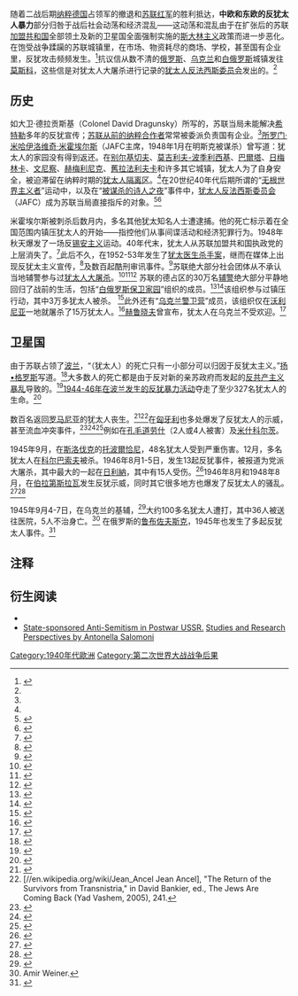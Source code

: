 {{roughtranslation|time=2017-02-27T01:17:36+00:00}}
随着二战后期[[纳粹德国|纳粹德国]]占领军的撤退和[[苏联红军|苏联红军]]的胜利抵达，'''中欧和东欧的反犹太人暴力'''部分归咎于战后社会动荡和经济混乱——这动荡和混乱由于在扩张后的苏联[[加盟共和国|加盟共和国]]全部领土及新的卫星国全面强制实施的[[斯大林主义|斯大林主义]]政策而进一步恶化。在饱受战争蹂躏的苏联城镇里，在市场、物资耗尽的商场、学校，甚至国有企业里，反犹攻击频频发生。<ref name="W-H-S">{{Cite book|url=https://books.google.com/books?redir_esc=y&id=iO1u1qjs61IC&q=anti-semitic%2Bincidents|title=War, Holocaust and Stalinism: A Documented Study of the Jewish Anti-Fascist Committee in the USSR|last=Shimon Redlich, Kirill Mikhaĭlovich Anderson, I. Alʹtman|publisher=Psychology Press|year=1995|pages=38-44, 97, 229, 459|access-date=2017-02-26|archive-date=2020-03-06|archive-url=https://web.archive.org/web/20200306083432/https://books.google.com/books?redir_esc=y&id=iO1u1qjs61IC&q=anti-semitic+incidents|dead-url=no}}</ref>抗议信从数不清的[[俄罗斯|俄罗斯]]、[[乌克兰|乌克兰]]和[[白俄罗斯|白俄罗斯]]城镇发往[[莫斯科|莫斯科]]，这些信是对犹太人大屠杀进行记录的[[犹太人反法西斯委员会|犹太人反法西斯委员会]]发出的。<ref name="W-H-S" />

== 历史 ==
如大卫·德拉贡斯基（Colonel David Dragunsky）所写的，苏联当局未能解决[[希特勒|希特勒]]多年的反犹宣传；[[苏联从前的纳粹合作者|苏联从前的纳粹合作者]]常常被委派负责国有企业。<ref name="W-H-S" />[[所罗门·米哈伊洛维奇·米霍埃尔斯|所罗门·米哈伊洛维奇·米霍埃尔斯]]（JAFC主席，1948年1月在明斯克被谋杀）曾写道：犹太人的家园没有得到返还。在[[別爾基切夫|别尔基切夫]]、[[莫吉利夫-波季利西基|莫吉利夫-波季利西基]]、[[巴爾塔|巴爾塔]]、[[日梅林卡|日梅林卡]]、[[文尼察|文尼察]]、[[赫梅利尼克|赫梅利尼克]]、[[舊拉法利夫卡|舊拉法利夫卡]]和许多其它城镇，犹太人为了自身安全，被迫滞留在纳粹时期的[[犹太人隔离区|犹太人隔离区]]。<ref name="W-H-S" />在20世纪40年代后期所谓的“[[无根世界主义者|无根世界主义者]]”运动中，以及在“[[被谋杀的诗人之夜|被谋杀的诗人之夜]]”事件中，[[犹太人反法西斯委员会|犹太人反法西斯委员会]]（JAFC）成为苏联当局直接指斥的对象。<ref name="Medvedev">{{Cite book|url=http://scepsis.net/library/id_1473.html|title=Сталин и еврейская проблема: новый анализ|last=Medvedev|first=Zhores|authorlink=Zhores Medvedev|publisher=Prava Cheloveka|year=2003|isbn=5-7712-0251-7|location=Moscow|page=148|trans-title=Stalin and the Jewish Question: New Analysis|ref=harv|access-date=2017-02-26|archive-date=2020-10-28|archive-url=https://web.archive.org/web/20201028123719/https://scepsis.net/library/id_1473.html|dead-url=no}}</ref><ref name="Pinkus">{{Cite book|url=https://books.google.com/books?id=V7g8AAAAIAAJ&pg=PA183#v=onepage&q&f=false|title=The Soviet Government and the Jews 1948-1967: A Documented Study|last=Pinkus|first=Benjamin|publisher=Cambridge University Press|year=1984|isbn=0-521-24713-6|location=Cambridge|pages=183–184|access-date=2017-02-26|archive-date=2019-09-03|archive-url=https://web.archive.org/web/20190903145328/https://books.google.com/books?id=V7g8AAAAIAAJ&pg=PA183#v=onepage&q&f=false|dead-url=no}}</ref>

{{Quote|JAFC主席团于1944年8月下旬会见了一位从白俄罗斯来的犹太党派的领导人。在回答关于[[明斯克|明斯克]]的非犹太人对犹太人的态度问题时，他陈述：“…态度相当不好。已经发生了很多次反犹太人的事件…已经开始争抢公寓…还有很多就业方面的困难。”<ref name="W-H-S"/>}}

米霍埃尔斯被刺杀后数月内，多名其他犹太知名人士遭逮捕。他的死亡标示着在全国范围内镇压犹太人的开始——指控他们从事间谍活动和经济犯罪行为。1948年秋天爆发了一场反[[锡安主义|锡安主义]]运动。40年代末，犹太人从苏联加盟共和国执政党的上层消失了。<ref name="ZYGi">{{Cite book|url=https://books.google.com/books?id=crBhRHqSlJYC&q=Mikhoels+murder|title=The Black Years and the Gray, 1948-1967|last=Zvi Y. Gitelman|work=A Century of Ambivalence: The Jews of Russia and the Soviet Union, 1881 to the Present|publisher=Indiana University Press|year=2001|pages=144-154}}</ref>此后不久，在1952-53年发生了[[犹太医生杀手案|犹太医生杀手案]]，继而在媒体上出现反犹太主义宣传，<ref name="Brent-Naumov">{{Cite book|title=Stalin's Last Crime: The Plot Against the Jewish Doctors, 1948-1953|url=https://archive.org/details/stalinslastcrime0000bren|last=Brent|first=Jonathan|last2=Vladimir P. Naumov|publisher=HarperCollins|year=2003|isbn=0-06-019524-X|location=New York|page=[https://archive.org/details/stalinslastcrime0000bren/page/4 4]}}</ref>及数百起酷刑审讯事件。<ref name="S-Mo">{{Cite book|title=Stalin: The Court of the Red Tsar|url=https://archive.org/details/stalincourtofred0000seba_s9j1|last=Sebag-Montefiore|first=Simon|authorlink=Simon Sebag-Montefiore|publisher=Vintage Books|year=2005|isbn=1-4000-7678-1|location=New York|page=[https://archive.org/details/stalincourtofred0000seba_s9j1/page/636 636]}}</ref>苏联绝大部分社会团体从不承认当地辅警参与过[[犹太人大屠杀|犹太人大屠杀]]。<ref name="MM">{{Cite journal|title=Auxiliary Police Units in the Occupied Soviet Union, 1941-43: A Case Study of the Holocaust in Gomel, Belarus|author=Meredith M. Meehan|url=https://www.usna.edu/History/_files/documents/Honors-Program/2010/Meehan_Honors_Thesis.pdf|publisher=United States Naval Academy|year=2010|page=44|access-date=2017-02-26|archive-date=2016-06-06|archive-url=https://web.archive.org/web/20160606073313/http://www.usna.edu/History/_files/documents/Honors-Program/2010/Meehan_Honors_Thesis.pdf|dead-url=no}}</ref><ref name="AG">{{Cite journal|title=Memorial Narratives of WWII Partisans and Genocide in Belarus|author=Alexandra Goujon|url=http://ww2-historicalmemory.org.ua/docs/eng/Goujon.doc|date=2008-08-28|publisher=University of Bourgogne|location=France|page=4|deadurl=yes|archiveurl=https://web.archive.org/web/20160805231205/http://ww2-historicalmemory.org.ua/docs/eng/Goujon.doc|archivedate=2016-08-05|access-date=2017-02-26}}</ref><ref name="JPHi">{{Cite journal|title=Bringing the Dark Past to Light. The Reception of the Holocaust in Postcommunist Europe|url=http://www.nebraskapress.unl.edu/Supplements/excerpts/Spring%2013/9780803225442_excerpt.pdf|last=John-Paul Himka and Joanna Beata Michlic|publisher=University of Nebraska Press|page=16|isbn=0803246471|deadurl=yes|archiveurl=https://web.archive.org/web/20151022072804/http://www.nebraskapress.unl.edu/Supplements/excerpts/Spring%2013/9780803225442_excerpt.pdf|archivedate=2015-10-22|journal=|access-date=2017-02-26}}</ref> 苏联的德占区的30万名[[辅警|辅警]]绝大部分平静地回归了战前的生活，包括“[[白俄罗斯保卫家园|白俄罗斯保卫家园]]”组织的成员。<ref name="dean">{{Cite book|url=https://books.google.com/books?id=tdzTU1Uj3zcC&pg=PA60|title=Collaboration in the Holocaust: Crimes of the Local Police in Belorussia and Ukraine, 1941-44|last=Dean|first=Martin|publisher=Palgrave Macmillan|year=2003|isbn=9781403963710|page=60|access-date=2017-02-26|archive-date=2019-09-02|archive-url=https://web.archive.org/web/20190902183745/https://books.google.com/books?id=tdzTU1Uj3zcC&pg=PA60|dead-url=no}}</ref><ref name="ASi-1">{{Cite book|url=https://books.google.com/books?id=u21Wsx6PtMUC&q=%28Schutzmannschaft%29|title=Bashert: A Granddaughter's Holocaust Quest|last=Andrea Simon|work=Atonement|publisher=Univ. Press of Mississippi|year=2002|isbn=1578064813|page=225|access-date=2017-02-26|archive-date=2020-08-02|archive-url=https://web.archive.org/web/20200802213756/https://books.google.com/books?id=u21Wsx6PtMUC&q=%28Schutzmannschaft%29|dead-url=no}}</ref>该组织参与过镇压行动，其中3万多犹太人被杀。 <ref name="Mironowicz">{{Cite web|url=http://autary.iig.pl/mironowicz_e/knihi07-26.htm|title=Okupacja niemiecka na Białorusi|accessdate=2014-07-12|author=Eugeniusz Mironowicz|year=2014|work=Historia Białorusi od połowy XVIII do XX w. [History of Belarus, mid 18th century until the 20th century]|publisher=Związek Białoruski w RP, Katedra Kultury Białoruskiej  Uniwersytetu w Białymstoku (Internet Archive)|language=pl, be|archiveurl=https://web.archive.org/web/20070927221149/http://autary.iig.pl/mironowicz_e/knihi07-26.htm|archivedate=2007-09-27|dead-url=yes}}</ref>此外还有“[[乌克兰警卫营|乌克兰警卫营]]”成员，该组织仅在[[沃利尼亚|沃利尼亚]]一地就屠杀了15万犹太人。<ref name="ASt">{{Cite book|title=The Soviet Counterinsurgency in the Western Borderlands|url=https://archive.org/details/sovietcounterins00stat|last=Alexander Statiev|publisher=Cambridge University Press|year=2010|page=[https://archive.org/details/sovietcounterins00stat/page/n85 69]}}</ref>[[赫鲁晓夫|赫鲁晓夫]]曾宣布，犹太人在乌克兰不受欢迎。<ref name="BPi">{{Cite book|url=https://books.google.com/books?id=52Ew77pZsNUC&q=proclaimed+not+welcome|title=The Jews of the Soviet Union: The History of a National Minority|last=Benjamin Pinkus|work=Anti-Semitism|isbn=0521389267|page=219}}</ref>

== 卫星国 ==
由于苏联占领了[[波兰|波兰]]，“（犹太人）的死亡只有一小部分可以归因于反犹太主义。”[[扬•格罗斯|扬•格罗斯]]写道。<ref name="Gross">{{Cite book|title=Studies in Contemporary Jewry|last=Gross|first=Jan T.|publisher=Oxford University Press|year=2005|isbn=0-19-518224-3|editor-last=Jonathan Frankel|chapter=After Auschwitz: The Reality and Meaning of Postwar Antisemitism in Poland}}</ref>大多数人的死亡都是由于反对新的亲苏政府而发起的[[反共产主义暴乱|反共产主义暴乱]]导致的。<ref name="SG-1">{{Cite web|url=http://www.ceeol.com/aspx/getdocument.aspx?logid=5&id=21F8A4F9-9306-4E36-81FD-7E84C781B737|title=Central and Eastern European Online Library (CEEOL); page 11, note 7 of current document|author=August Grabski|format=PDF|work=Book review of Stefan Grajek, "Po wojnie i co dalej? Żydzi w Polsce, w latach 1945−1949", translated from Hebrew by Aleksander Klugman, [[Żydowski_Instytut_Historyczny|Żydowski Instytut Historyczny]], Warsaw 2003 (p. 95)|publisher=Kwartalnik Historii Żydów, Recenzje (Jewish History Quarterly; Reviews)|language=pl|accessdate=2017-02-26|archive-date=2012-07-29|archive-url=https://web.archive.org/web/20120729232906/http://www.ceeol.com/aspx/getdocument.aspx?logid=5|dead-url=no}}</ref>[[1944-46年在波兰发生的反犹暴力活动|1944-46年在波兰发生的反犹暴力活动]]夺走了至少327名犹太人的生命。<ref name="Engel">{{Cite book|title=Yad Vashem Studies Vol. XXVI|last=Engel|first=David|publisher=[[Yad_Vashem|Yad Vashem]]|year=1998|page=32|chapter=Patterns Of Anti-Jewish Violence In Poland, 1944-1946|chapterurl=http://www1.yadvashem.org/odot_pdf/Microsoft%20Word%20-%203128.pdf|access-date=2017-02-26|archive-date=2019-12-04|archive-url=https://web.archive.org/web/20191204194618/https://www.yadvashem.org/odot_pdf/Microsoft|dead-url=no}}</ref>

数百名返回[[罗马尼亚|罗马尼亚]]的犹太人丧生。<ref>{{Cite web|url=http://www.jcpa.org/JCPA/Templates/ShowPage.asp?DRIT=3&DBID=1&LNGID=1&TMID=111&FID=624&PID=0&IID=2329&TTL=Manfred_Gerstenfeld_on_The_Jews_Are_Coming_Back:_The_Return_of_the_Jews_to_Their_Countries_of_Origin_after_WWII|title=Institute for Global Jewish Affairs – Global Antisemitism, Anti-Israelism, Jewish Studies|accessdate=2010-04-08|author=Minicy Catom Software Engineering Ltd. www.catom.com|date=1946-07-04|publisher=Jcpa.org|archive-url=https://web.archive.org/web/20100613080315/http://jcpa.org/JCPA/Templates/ShowPage.asp?DRIT=3&DBID=1&LNGID=1&TMID=111&FID=624&PID=0&IID=2329&TTL=Manfred_Gerstenfeld_on_The_Jews_Are_Coming_Back:_The_Return_of_the_Jews_to_Their_Countries_of_Origin_after_WWII|archive-date=2010-06-13|dead-url=yes}}</ref><ref>[//en.wikipedia.org/wiki/Jean_Ancel Jean Ancel], "The Return of the Survivors from Transnistria," in David Bankier, ed., The Jews Are Coming Back (Yad Vashem, 2005), 241.</ref>在[[匈牙利|匈牙利]]也多处爆发了反犹太人的示威，甚至流血冲突事件，<ref>{{Cite book|url=https://books.google.com/books?id=Tdn6FFZklkcC&pg=RA1-PA333&lpg=RA1-PA333&dq=hungary+pogroms&source=web&ots=qJXqqbyIWO&sig=aXHp-luRrNeDV7WWrPEs_5kkO78&hl=pl&sa=X&oi=book_result&resnum=1&ct=result|title=Antisemitism: a historical ... - Google Książki|date=1939-01-30|publisher=Books.google.pl|accessdate=2010-04-08|archive-date=2019-08-27|archive-url=https://web.archive.org/web/20190827173019/https://books.google.com/books?id=Tdn6FFZklkcC&pg=RA1-PA333&lpg=RA1-PA333&dq=hungary+pogroms&source=web&ots=qJXqqbyIWO&sig=aXHp-luRrNeDV7WWrPEs_5kkO78&hl=pl&sa=X&oi=book_result&resnum=1&ct=result|dead-url=no}}</ref><ref>{{Cite web|url=http://www.polhist.hu/multunk/letoltes/petoa.pdf|title=Népbiróság és vérvád az 1945 utáni Budapesten|accessdate=2010-04-08|author=Petö Andrea|format=PDF|deadurl=yes|archiveurl=https://web.archive.org/web/20110721112348/http://www.polhist.hu/multunk/letoltes/petoa.pdf|archivedate=2011-07-21}}</ref><ref>{{Cite news|url=http://findarticles.com/p/articles/mi_m0411/is_/ai_76026452|title=Antisemitism in Post World War II Hungary - violence, riots; Communist Party policy | Judaism | Find Articles at BNET|last=Kenez|first=Peter|publisher=Findarticles.com|accessdate=2010-04-08|year=2001|archive-date=2012-07-11|archive-url=https://archive.today/20120711024459/http://findarticles.com/p/articles/mi_m0411/is_2_50/ai_76026452/|dead-url=no}}</ref>例如在[[孔毛道劳什|孔毛道劳什]]（2人或4人被害）及[[米什科尔茨|米什科尔茨]]。

1945年9月，在[[斯洛伐克|斯洛伐克]]的[[托波爾恰尼|托波爾恰尼]]，48名犹太人受到严重伤害。12月，多名犹太人在[[科尔巴索夫|科尔巴索夫]]被杀。1946年8月1-5日，发生13起反犹事件，被报道为党派大屠杀，其中最大的一起在[[日利納|日利納]]，其中有15人受伤。<ref>{{Cite web|url=http://www.cs-magazin.com/index.php?a=a2006081058|title=CS Magazin|accessdate=2010-04-08|publisher=CS Magazin|archive-date=2020-02-20|archive-url=https://web.archive.org/web/20200220095520/http://www.cs-magazin.com/index.php?a=a2006081058|dead-url=no}}</ref>1946年8月和1948年8月，在[[伯拉第斯拉瓦|伯拉第斯拉瓦]]发生反犹示威，同时其它很多地方也爆发了反犹太人的骚乱。<ref>{{Cite journal|title=Protizidovske vytrznosti v Bratislave v historicksom kontexte|author=Mgr. Ivica Bumova, PhD|url=http://www.upn.gov.sk/publikacie_web/pamat-naroda/pamat-naroda-03-2007.pdf|publisher=Studie Pamat Naroda|at=28 (27 / 100) in PDF|quote=The Jewish demands to return lost property caused and open resistance of a certain part of Slovak community. The frustration was transformed into anti-Jewish riots that took place in Bratislava and several other cities and villages...|access-date=2017-02-26|archive-date=2013-10-06|archive-url=https://web.archive.org/web/20131006053652/http://www.upn.gov.sk/publikacie_web/pamat-naroda/pamat-naroda-03-2007.pdf|dead-url=no}}</ref><ref>{{Cite web |url=http://www.druhasvetova.sk/2013/06/17/protizidovske-nepokoje-v-bratislave-august-1946-august-1948-v-atmosfere-povojnoveho-antisemitizmu-na-slovensku/ |title=Protizidovske nepokoje v Bratislave - August 1946 - August 1948. |accessdate=2017-02-26 |archive-date=2013-06-23 |archive-url=https://web.archive.org/web/20130623045108/http://www.druhasvetova.sk/2013/06/17/protizidovske-nepokoje-v-bratislave-august-1946-august-1948-v-atmosfere-povojnoveho-antisemitizmu-na-slovensku/ |dead-url=yes }}</ref>

1945年9月4-7日，在乌克兰的基辅，<ref>{{cite web|url=http://www.quest-cdecjournal.it/focus.php?id=212|title=State-sponsored Anti-Semitism in Postwar USSR. Studies and Research Perspectives; Antonella Salomoni|accessdate=2012-07-26|date=|publisher=Quest. Issues in Contemporary Jewish History / Questioni di storia ebraica contemporanea|archive-date=2020-01-22|archive-url=https://web.archive.org/web/20200122164317/http://www.quest-cdecjournal.it/focus.php?id=212|dead-url=no}}</ref>大约100多名犹太人遭打，其中36人被送往医院，5人不治身亡。<ref>Amir Weiner.</ref> 在俄罗斯的[[鲁布佐夫斯克|鲁布佐夫斯克]]，1945年也发生了多起反犹太人事件。<ref>{{cite book|url=https://books.google.com/books?id=iO1u1qjs61IC&pg=RA1-PA228&lpg=RA1-PA228&dq=Rubtsovsk+1945&source=bl&ots=QJpvvo9cbm&sig=NDVN0PgNOOyPYu_Yge35rM2lmRc&hl=pl&sa=X&oi=book_result&resnum=2&ct=result#PRA1-PA229,M1|title=War, Holocaust and Stalinism: a ... - Google Książki|date=|publisher=Books.google.pl|accessdate=2010-04-08}}</ref>

== 注释 ==
{{Reflist}}

== 衍生阅读 ==
* {{Cite book|title=European Jewry Ten Years After the War: An Account of the Development and Present Status of the Decimated Jewish Communities of Europe|last=Nehemiah Robinson|publisher=Institute of Jewish Affairs of the World Jewish Congress|year=1956|location=New York|page=100}}
* [http://www.quest-cdecjournal.it/focus.php?id=212 State-sponsored Anti-Semitism in Postwar USSR.]{{Wayback|url=http://www.quest-cdecjournal.it/focus.php?id=212 |date=20200122164317 }} [http://www.quest-cdecjournal.it/focus.php?id=212 Studies and Research Perspectives by Antonella Salomoni]{{Wayback|url=http://www.quest-cdecjournal.it/focus.php?id=212 |date=20200122164317 }}

[[Category:1940年代歐洲|Category:1940年代歐洲]]
[[Category:第二次世界大战战争后果|Category:第二次世界大战战争后果]]